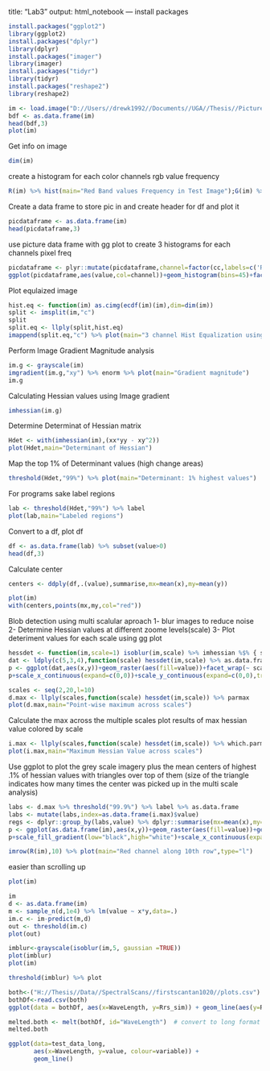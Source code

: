 title: "Lab3"
output: html_notebook
---
install packages
```r
install.packages("ggplot2")
library(ggplot2)
install.packages("dplyr")
library(dplyr)
install.packages("imager")
library(imager)
install.packages("tidyr")
library(tidyr)
install.packages("reshape2")
library(reshape2)
```

```r
im <- load.image("D://Users//drewk1992//Documents//UGA//Thesis//Pictures//lab3Test.png")
bdf <- as.data.frame(im)
head(bdf,3)
plot(im)
```
Get info on image
```r
dim(im)
```
create a histogram for each color channels rgb value frequency

```r
R(im) %>% hist(main="Red Band values Frequency in Test Image");G(im) %>% hist(main="Green Band values Frequency in Test Image");B(im) %>% hist(main="Blue Band values Frequency in Test Image")
```
Create a data frame to store pic in and create header for df and plot it
```r
picdataframe <- as.data.frame(im)
head(picdataframe,3)
```
 use picture data frame with gg plot to create 3 histograms for each channels pixel freq
```r
picdataframe <- plyr::mutate(picdataframe,channel=factor(cc,labels=c('Red','Green','Blue')))
ggplot(picdataframe,aes(value,col=channel))+geom_histogram(bins=45)+facet_wrap(~ channel)
```
Plot equlaized image
```r
hist.eq <- function(im) as.cimg(ecdf(im)(im),dim=dim(im))
split <- imsplit(im,"c")
split
split.eq <- llply(split,hist.eq)
imappend(split.eq,"c") %>% plot(main="3 channel Hist Equalization using Empricial Cumulative Distribution Function")
```

Perform Image Gradient Magnitude analysis
```r
im.g <- grayscale(im)
imgradient(im.g,"xy") %>% enorm %>% plot(main="Gradient magnitude")
im.g
```
Calculating Hessian values using Image gradient
```r
imhessian(im.g)
```
Determine Determinat of Hessian matrix
```r
Hdet <- with(imhessian(im),(xx*yy - xy^2))
plot(Hdet,main="Determinant of Hessian")
```
Map the top 1% of Determinant values (high change areas)
```r
threshold(Hdet,"99%") %>% plot(main="Determinant: 1% highest values")
```
For programs sake label regions
```r
lab <- threshold(Hdet,"99%") %>% label
plot(lab,main="Labeled regions")
```
Convert to a df, plot df

```r
df <- as.data.frame(lab) %>% subset(value>0)
head(df,3)
```

 Calculate center
 
```r
centers <- ddply(df,.(value),summarise,mx=mean(x),my=mean(y))
```
```r
plot(im)
with(centers,points(mx,my,col="red"))
```
Blob detection using multi scalular aproach
  1- blur images to reduce noise
  2- Determine Hessian values at different zoome levels(scale)
  3- Plot deteriment values for each scale using gg plot
```r
hessdet <- function(im,scale=1) isoblur(im,scale) %>% imhessian %$% { scale^2*(xx*yy - xy^2) }
dat <- ldply(c(5,3,4),function(scale) hessdet(im,scale) %>% as.data.frame %>% mutate(scale=scale))
p <- ggplot(dat,aes(x,y))+geom_raster(aes(fill=value))+facet_wrap(~ scale)
p+scale_x_continuous(expand=c(0,0))+scale_y_continuous(expand=c(0,0),trans=scales::reverse_trans())
```
```r
scales <- seq(2,20,l=10)
d.max <- llply(scales,function(scale) hessdet(im,scale)) %>% parmax
plot(d.max,main="Point-wise maximum across scales")
```
Calculate the max across the multiple scales
plot results of max hessian value colored by scale
```r
i.max <- llply(scales,function(scale) hessdet(im,scale)) %>% which.parmax
plot(i.max,main="Maximum Hessian Value across scales")
```
Use ggplot to plot the grey scale imagery plus the mean centers of highest .1% of hessian values  with triangles over top of them (size of the triangle indicates how many times the center was picked up in the multi scale analysis)

```r
labs <- d.max %>% threshold("99.9%") %>% label %>% as.data.frame
labs <- mutate(labs,index=as.data.frame(i.max)$value)
regs <- dplyr::group_by(labs,value) %>% dplyr::summarise(mx=mean(x),my=mean(y),scale.index=mean(index))
p <- ggplot(as.data.frame(im),aes(x,y))+geom_raster(aes(fill=value))+geom_point(data=regs,aes(mx,my,size=scale.index),pch=2,col="red")
p+scale_fill_gradient(low="black",high="white")+scale_x_continuous(expand=c(0,0))+scale_y_continuous(expand=c(0,0),trans=scales::reverse_trans())
```

```r
imrow(R(im),10) %>% plot(main="Red channel along 10th row",type="l")
```


easier than scrolling up
```r
plot(im)
```

```r
im
d <- as.data.frame(im)
m <- sample_n(d,1e4) %>% lm(value ~ x*y,data=.) 
im.c <- im-predict(m,d)
out <- threshold(im.c)
plot(out)
```
```r
imblur<-grayscale(isoblur(im,5, gaussian =TRUE))
plot(imblur)
plot(im)

```

```r
threshold(imblur) %>% plot
```


```r

both<-("H://Thesis//Data//SpectralScans//firstscantan1020//plots.csv")
bothDf<-read.csv(both)
ggplot(data = bothDf, aes(x=WaveLength, y=Rrs_sim)) + geom_line(aes(y=Rrs_sim, colour=Rrs_sim)) +geom_line(aes(y=Rrs_lid, colour=Rrs_lid))
```


```r

melted.both <- melt(bothDf, id="WaveLength")  # convert to long format
melted.both

ggplot(data=test_data_long,
       aes(x=WaveLength, y=value, colour=variable)) +
       geom_line()
```

